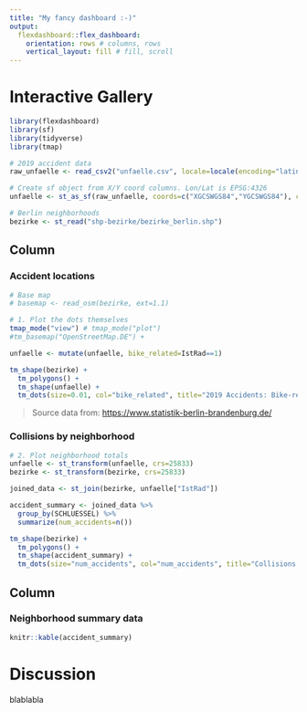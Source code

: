 ```yaml
---
title: "My fancy dashboard :-)"
output: 
  flexdashboard::flex_dashboard:
    orientation: rows # columns, rows
    vertical_layout: fill # fill, scroll
---
```


Interactive Gallery
=======

```r
library(flexdashboard)
library(sf)
library(tidyverse)
library(tmap)

# 2019 accident data
raw_unfaelle <- read_csv2("unfaelle.csv", locale=locale(encoding="latin1"))

# Create sf object from X/Y coord columns. Lon/Lat is EPSG:4326
unfaelle <- st_as_sf(raw_unfaelle, coords=c("XGCSWGS84","YGCSWGS84"), crs=4326)

# Berlin neighborhoods
bezirke <- st_read("shp-bezirke/bezirke_berlin.shp")
```

Column {data-width=350}
-----------------------------------------------------------------------

### Accident locations

```r

# Base map
# basemap <- read_osm(bezirke, ext=1.1)

# 1. Plot the dots themselves
tmap_mode("view") # tmap_mode("plot")
#tm_basemap("OpenStreetMap.DE") +

unfaelle <- mutate(unfaelle, bike_related=IstRad==1)

tm_shape(bezirke) +
  tm_polygons() +
  tm_shape(unfaelle) +
  tm_dots(size=0.01, col="bike_related", title="2019 Accidents: Bike-related?")

```

> Source data from: <https://www.statistik-berlin-brandenburg.de/>

### Collisions by neighborhood

```r
# 2. Plot neighborhood totals
unfaelle <- st_transform(unfaelle, crs=25833)
bezirke <- st_transform(bezirke, crs=25833)

joined_data <- st_join(bezirke, unfaelle["IstRad"])

accident_summary <- joined_data %>%
  group_by(SCHLUESSEL) %>%
  summarize(num_accidents=n())

tm_shape(bezirke) +
  tm_polygons() +
  tm_shape(accident_summary) +
  tm_dots(size="num_accidents", col="num_accidents", title="Collisions by Neighborhood, 2019")

```

Column {data-width=650}
-----------------------------------------------------------------------

### Neighborhood summary data

```r
knitr::kable(accident_summary)

```

Discussion
=========

blablabla


